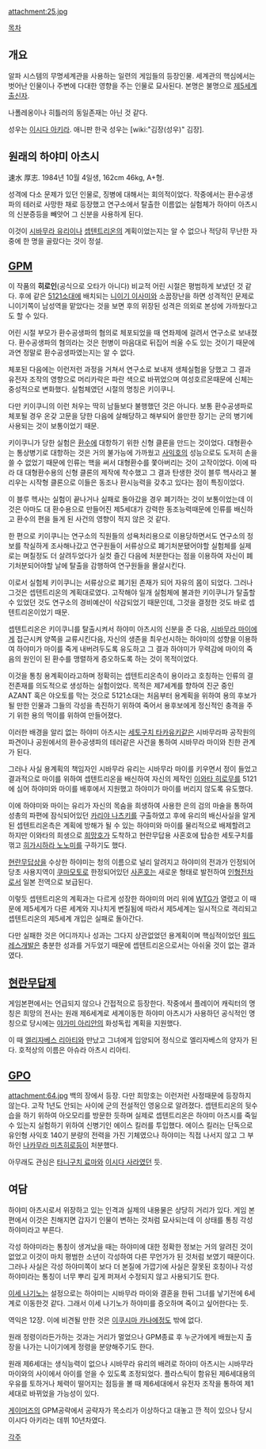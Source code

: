 attachment:25.jpg

[[목차]]

== 개요 ==
알파 시스템의 무명세계관을 사용하는 일련의 게임들의 등장인물. 세계관의 핵심에서는 벗어난 인물이나 주변에 다대한 영향을 주는 인물로 묘사된다. 본명은 불명으로 [[제5세계]]출신자. 

나폴레옹이나 히틀러의 동일존재는 아닌 것 같다.

성우는 [[이시다 아키라]]. 애니판 한국 성우는 [wiki:"김장(성우)" 김장].

== 원래의 하야미 아츠시 ==
速水 厚志. 1984년 10월 4일생, 162cm 46kg, A+형.

성격에 다소 문제가 있던 인물로, 징병에 대해서는 회의적이었다. 작중에서는 환수공생파의 테러로 사망한 채로 등장했고 연구소에서 탈출한 이름없는 실험체가 하야미 아츠시의 신분증등을 빼앗어 그 신분을 사용하게 된다.

이것이 [[시바무라 유리]]이나 [[셉텐트리온]]의 계획이었는지는 알 수 없으나 적당히 무난한 자 중에 한 명을 골랐다는 것이 정설.

== [[GPM]] ==
이 작품의 '''히로인'''(공식으로 오타가 아니다)
비교적 어린 시절은 평범하게 보냈던 것 같다. 후에 같은 [[5121소대]]에 배치되는 [[니이기 이사미]]와 소꿉장난을 하면 성격적인 문제로 니이기쪽이 남성역을 맡았다는 것을 보면 후의 위장된 성격은 의외로 본성에 가까웠다고도 할 수 있다.

어린 시절 부모가 환수공생파의 혐의로 체포되었을 때 연좌제에 걸려서 연구소로 보내졌다. 환수공생파의 혐의라는 것은 헌병이 마음대로 뒤집어 씌울 수도 있는 것이기 때문에 과연 정말로 환수공생파였는지는 알 수 없다.

체포된 다음에는 이런저런 과정을 거쳐서 연구소로 보내져 생체실험을 당했고 그 결과 유전자 조작의 영향으로 머리카락은 파란 색으로 바뀌었으며 여성호르몬때문에 신체는 중성적으로 변화했다. 실험체였던 시절의 명칭은 키이쿠니.

다만 키이쿠니의 이런 처우는 딱히 남들보다 불행했던 것은 아니다. 보통 환수공생파로 체포될 경우 온갖 고문을 당한 다음에 살해당하고 해부되어 쓸만한 장기는 군의 병기에 사용되는 것이 보통이었기 때문.

키이쿠니가 당한 실험은 [[환수]]에 대항하기 위한 신형 클론을 만드는 것이었다. 대형환수는 통상병기로 대항하는 것은 거의 불가능에 가까웠고 [[사익호]]의 성능으로도 도저히 손을 쓸 수 없었기 때문에 인류는 핵을 써서 대형환수를 쫓아버리는 것이 고작이었다. 이에 따라 대 대형환수용의 신형 클론의 제작에 착수했고 그 결과 탄생한 것이 블루 헥사라고 불리우는 시작형 클론으로 이들은 동조나 환시능력을 갖추고 있다는 점이 특징이었다.

이 블루 헥사는 실험이 끝나거나 실패로 돌아갔을 경우 폐기하는 것이 보통이었는데 이것은 아마도 대 환수용으로 만들어진 제5세대가 강력한 동조능력때문에 인류를 배신하고 환수의 편을 들게 된 사건의 영향이 적지 않은 것 같다.

한 편으로 키이쿠니는 연구소의 직원들의 성욕처리용으로 이용당하면서도 연구소의 정보를 착실하게 조사해나갔고 연구원들이 서류상으로 폐기처분됐어야할 실험체를 실제로는 며칠정도 더 살려두었다가 실컷 즐긴 다음에 처분한다는 점을 이용하여 자신이 폐기처분되어야할 날에 탈출을 감행하여 연구원들을 몰살시킨다.

이로서 실험체 키이쿠니는 서류상으로 폐기된 존재가 되어 자유의 몸이 되었다. 그러나 그것은 셉텐트리온의 계획대로였다. 고작해야 일개 실험체에 불과한 키이쿠니가 탈출할 수 있었던 것도 연구소의 경비예산이 삭감되었기 때문인데, 그것을 결정한 것도 바로 셉텐트리온이었기 때문.

셉텐트리온은 키이쿠니를 탈출시켜서 하야미 아츠시의 신분을 준 다음, [[시바무라 마이]]에게 접근시켜 양쪽을 교류시킨다음, 자신의 생존을 최우선시하는 하야미의 성향을 이용하여 하야미가 마이를 죽게 내버려두도록 유도하고 그 결과 하야미가 무력감에 마이의 죽음의 원인이 된 환수를 맹렬하게 증오하도록 하는 것이 목적이었다.

이것을 통칭 용계획이라고하며 정확히는 셉텐트리온측이 용이라고 호칭하는 인류의 결전존재를 의도적으로 생성하는 실험이었다. 목적은 제7세계를 향하여 진군 중인 AZANT 혹은 야오토를 막는 것으로 5121소대는 처음부터 용계획을 위하여 용의 후보가 될 만한 인물과 그들의 각성을 촉진하기 위하여 죽어서 용후보에게 정신적인 충격을 주기 위한 용의 먹이를 위하여 만들어졌다.

이러한 배경을 알리 없는 하야미 아츠시는 [[세토구치 타카유키]]같은 시바무라파 공작원의 파견이나 공원에서의 환수공생파의 테러같은 사건을 통하여 시바무라 마이와 친한 관계가 된다.

그러나 사실 용계획의 책임자인 시바무라 유리는 시바무라 마이를 키우면서 정이 들었고 결과적으로 마이를 위하여 셉텐트리온을 배신하여 자신의 제작인 [[이와타 히로무]]를 5121에 심어 하야미와 마이를 배후에서 지원했고 하야미가 마이를 버리지 않도록 유도했다.

이에 하야미와 마이는 유리가 자신의 목숨을 희생하여 사용한 은의 검의 마술을 통하여 성총의 파편에 잠식되어있던 [[카리야 나츠키]]를 구출하였고 후에 유리의 배신사실을 알게 된 셉텐트리온측은 계획에 방해가 될 수 있는 하야미와 마이를 물리적으로 배제할려고 하지만 이와타의 희생으로 [[희망호]]가 도착하고 현란무답용 사혼호에 탑승한 세토구치를 꺾고 [[히가시하라 노노미]]를 구하기도 했다.

[[현란무답]]상을 수상한 하야미는 청의 이름으로 널리 알려지고 하야미의 전과가 인정되어 당초 사용지역이 [[쿠마모토]]로 한정되어있던 [[사혼호]]는 새로운 형태로 발전하여 [[인형전차]]로서 일본 전역으로 보급된다.

이렇듯 셉텐트리온의 계획과는 다르게 성장한 하야미의 머리 위에 [[WTG]]가 열렸고 이 때문에 제5세계가 다른 세계와 지나치게 변질됨에 따라서 제5세계는 일시적으로 격리되고 셉텐트리온의 제5세계 개입은 실패로 돌아간다.

다만 실패한 것은 어디까지나 성과는 그다지 상관없었던 용계획이며 핵심적이었던 [[워드레스]]개발은 충분한 성과를 거두었기 때문에 셉텐트리온으로서는 아쉬울 것이 없는 결과였다.

== [[현란무답제]] ==
게임본편에서는 언급되지 않으나 간접적으로 등장한다. 작중에서 플레이어 캐릭터의 명칭은 희망의 전사는 원래 제6세계로 세계이동한 하야미 아츠시가 사용하던 공식적인 명칭으로 당시에는 [[야가미 아리안]]의 화성독립 계획을 지원했다.

이 때 [[엘리자베스 리아티]]와 만났고 그녀에게 입양되어 정식으로 엘리자베스의 양자가 된다. 호적상의 이름은 아슈라 아츠시 리아티.

== [[GPO]] ==
attachment:64.jpg
백의 장에서 등장. 다만 희망호는 이런저런 사정때문에 등장하지 않는다. 고작 1년도 안되는 사이에 군의 전설적인 영웅으로 알려졌다. 셉텐트리온의 뒷수습을 하기 위하여 아오모리를 방문한 듯하며 실제로 셉텐트리온은 하야미 아츠시를 죽일 수 있는지 실험하기 위하여 신병기인 에이스 킬러를 투입했다. 에이스 킬러는 단독으로 유인형 사익호 140기 분량의 전력을 가진 기체였으나 하야미는 직접 나서지 않고 그 부하인 [[나카무라 미츠히로]]등이 처분했다.

아무래도 관심은 [[타니구치 료마]]와 [[이시다 사라]]였던 듯.
== 여담 ==
하야미 아츠시로서 위장하고 있는 인격과 실제의 내용물은 상당히 거리가 있다. 게임 본편에서 이것은 친해지면 갑자기 인물이 변하는 것처럼 묘사되는데 이 상태를 통칭 각성 하야미라고 부른다.

각성 하야미라는 통칭이 생겨났을 때는 하야미에 대한 정확한 정보는 거의 알려진 것이 없었고 이것이 마치 평범한 소년이 각성하여 다른 무언가가 된 것처럼 보였기 때문이다. 그러나 사실은 각성 하야미쪽이 보다 더 본질에 가깝기에 사실은 잘못된 호칭이나 각성 하야미라는 통칭이 너무 뿌리 깊게 퍼져서 수정되지 않고 사용되기도 한다.

[[이세 나기노]]는 설정으로는 하야미는 시바무라 마이와 결혼을 한뒤 그녀를 낳기전에 6세계로 이동한것 같다. 그래서 이세 나기노가 하야미를 증오하며 죽이고 싶어한다는 듯.

역익은 12장. 이에 비견될 만한 것은 [[이쿠시마 카나에]]정도 밖에 없다.

원래 정령이라든가하는 것과는 거리가 멀었으나 GPM종료 후 누군가에게 배웠는지 출장을 나가는 니이기에게 정령을 분양해주기도 한다.

원래 제6세대는 생식능력이 없으나 시바무라 유리의 배려로 하야미 아츠시는 시바무라 마이와의 사이에서 아이를 얻을 수 있도록 조정되었다. 플라스틱이 함유된 제6세대용의 우유를 토하거나 체력이 떨어지는 점등을 볼 때 제6세대에서 유전자 조작을 통하여 제1세대로 바뀌었을 가능성이 있다.

[[게이머즈]]의 GPM공략에서 공략자가 목소리가 이상하다고 대놓고 깐 적이 있으나 당시 이시다 아키라는 데뷔 10년차였다.

[[각주]]
